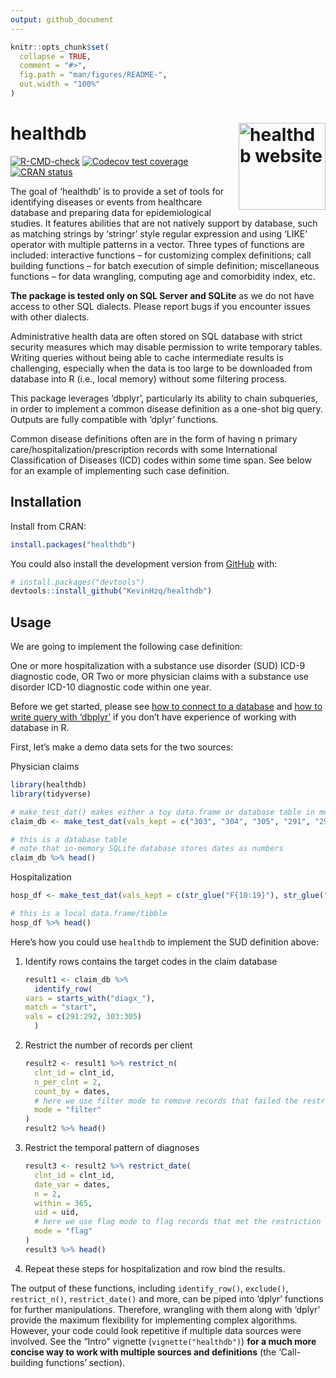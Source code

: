 ```yaml
---
output: github_document
---
```


<!-- README.md is generated from README.Rmd. Please edit that file -->

```r
knitr::opts_chunk$set(
  collapse = TRUE,
  comment = "#>",
  fig.path = "man/figures/README-",
  out.width = "100%"
)
```

# healthdb <a href="https://kevinhzq.github.io/healthdb/"><img src="man/figures/logo.png" alt="healthdb website" align="right" height="139"/></a>

<!-- badges: start -->

[![R-CMD-check](https://github.com/KevinHzq/healthdb/actions/workflows/R-CMD-check.yaml/badge.svg)](https://github.com/KevinHzq/healthdb/actions/workflows/R-CMD-check.yaml) [![Codecov test coverage](https://codecov.io/gh/KevinHzq/healthdb/branch/master/graph/badge.svg)](https://app.codecov.io/gh/KevinHzq/healthdb?branch=master) [![CRAN status](https://www.r-pkg.org/badges/version/healthdb)](https://CRAN.R-project.org/package=healthdb)

<!-- badges: end -->

The goal of 'healthdb' is to provide a set of tools for identifying diseases or events from healthcare database and preparing data for epidemiological studies. It features abilities that are not natively support by database, such as matching strings by 'stringr' style regular expression and using 'LIKE' operator with multiple patterns in a vector. Three types of functions are included: interactive functions -- for customizing complex definitions; call building functions -- for batch execution of simple definition; miscellaneous functions -- for data wrangling, computing age and comorbidity index, etc.

**The package is tested only on SQL Server and SQLite** as we do not have access to other SQL dialects. Please report bugs if you encounter issues with other dialects.

Administrative health data are often stored on SQL database with strict security measures which may disable permission to write temporary tables. Writing queries without being able to cache intermediate results is challenging, especially when the data is too large to be downloaded from database into R (i.e., local memory) without some filtering process.

This package leverages 'dbplyr', particularly its ability to chain subqueries, in order to implement a common disease definition as a one-shot big query. Outputs are fully compatible with 'dplyr' functions.

Common disease definitions often are in the form of having n primary care/hospitalization/prescription records with some International Classification of Diseases (ICD) codes within some time span. See below for an example of implementing such case definition.

## Installation

Install from CRAN:

```r
install.packages("healthdb")
```

You could also install the development version from [GitHub](https://github.com/) with:

```r
# install.packages("devtools")
devtools::install_github("KevinHzq/healthdb")
```

## Usage

We are going to implement the following case definition:

One or more hospitalization with a substance use disorder (SUD) ICD-9 diagnostic code, OR Two or more physician claims with a substance use disorder ICD-10 diagnostic code within one year.

Before we get started, please see [how to connect to a database](https://solutions.posit.co/connections/db/getting-started/connect-to-database/) and [how to write query with 'dbplyr'](https://solutions.posit.co/connections/db/getting-started/database-queries/) if you don't have experience of working with database in R.

First, let's make a demo data sets for the two sources:

Physician claims

```r
library(healthdb)
library(tidyverse)

# make_test_dat() makes either a toy data.frame or database table in memory with known number of rows that satisfy the query we will show later
claim_db <- make_test_dat(vals_kept = c("303", "304", "305", "291", "292", str_glue("30{30:59}"), str_glue("29{10:29}"), noise_val = c("999", "111")), type = "database")

# this is a database table
# note that in-memory SQLite database stores dates as numbers
claim_db %>% head()
```

Hospitalization

```r
hosp_df <- make_test_dat(vals_kept = c(str_glue("F{10:19}"), str_glue("F{100:199}"), noise_val = "999"), type = "data.frame")

# this is a local data.frame/tibble
hosp_df %>% head()
```

Here's how you could use `healthdb` to implement the SUD definition above:

1.  Identify rows contains the target codes in the claim database

    ```r
    result1 <- claim_db %>%
      identify_row(
    vars = starts_with("diagx_"),
    match = "start",
    vals = c(291:292, 303:305)
      )
    ```

2.  Restrict the number of records per client

    ```r
    result2 <- result1 %>% restrict_n(
      clnt_id = clnt_id,
      n_per_clnt = 2,
      count_by = dates,
      # here we use filter mode to remove records that failed the restriction
      mode = "filter"
    )
    result2 %>% head()
    ```

3.  Restrict the temporal pattern of diagnoses

    ```r
    result3 <- result2 %>% restrict_date(
      clnt_id = clnt_id,
      date_var = dates,
      n = 2,
      within = 365,
      uid = uid,
      # here we use flag mode to flag records that met the restriction instead of removing those
      mode = "flag"
    )
    result3 %>% head()
    ```

4.  Repeat these steps for hospitalization and row bind the results.

The output of these functions, including `identify_row()`, `exclude()`, `restrict_n()`, `restrict_date()` and more, can be piped into 'dplyr' functions for further manipulations. Therefore, wrangling with them along with 'dplyr' provide the maximum flexibility for implementing complex algorithms. However, your code could look repetitive if multiple data sources were involved. See the "Intro" vignette (`vignette("healthdb")`) **for a much more concise way to work with multiple sources and definitions** (the 'Call-building functions' section).
